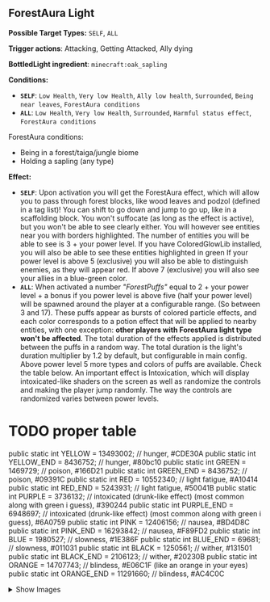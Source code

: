 ## <Asset location="lightwithin:particle/forest_aura_light" title="ForestAura light"/> ForestAura Light <Asset location="lightwithin:particle/forest_aura_light" title="ForestAura light"/>

**Possible Target Types:** `SELF`, `ALL`

**Trigger actions**: Attacking, Getting Attacked, Ally dying

**BottledLight ingredient**: `minecraft:oak_sapling`

**Conditions:**
- **`SELF`**: `Low Health`, `Very low Health`, `Ally low health`, `Surrounded`, `Being near leaves`, `ForestAura conditions`
- **`ALL`**: `Low Health`, `Very low Health`, `Surrounded`, `Harmful status effect`, `ForestAura conditions`

ForestAura conditions:
- Being in a forest/taiga/jungle biome
- Holding a sapling (any type)

**Effect:**
- **`SELF`**: Upon activation you will get the ForestAura effect, which will allow you to pass through forest blocks, like wood leaves and podzol (defined in a tag list)! You can shift to go down and jump to go up, like in a scaffolding block.
You won't suffocate (as long as the effect is active), but you won't be able to see clearly either. You will however see entities near you with borders highlighted. The number of entities you will be able to see is 3 + your power level. If you have ColoredGlowLib installed, you will also be able to see these entities highlighted in green
If your power level is above 5 (exclusive) you will also be able to distinguish enemies, as they will appear red. If above 7 (exclusive) you will also see your allies in a blue-green color.
- **`ALL`**: When activated a number _"ForestPuffs"_ equal to 2 + your power level + a bonus if you power level is above five (half your power level) will be spawned around the player at a configurable range. (So between 3 and 17).
These puffs appear as bursts of colored particle effects, and each color corresponds to a potion effect that will be applied to nearby entities, with one exception: **other players with ForestAura light type won't be affected**.
The total duration of the effects applied is distributed between the puffs in a random way. The total duration is the light's duration multiplier by 1.2 by default, but configurable in main config.
Above power level 5 more types and colors of puffs are available. Check the table below. An important effect is Intoxication, which will display intoxicated-like shaders on the screen as well as randomize the controls and making the player jump randomly.
The way the controls are randomized varies between power levels.

# TODO proper table
public static int YELLOW = 13493002; // hunger, #CDE30A
        public static int YELLOW_END = 8436752; // hunger, #80bc10
        public static int GREEN = 1469729; // poison, #166D21
        public static int GREEN_END = 8436752; // poison, #09391C
        public static int RED = 10552340; // light fatigue, #A10414
        public static int RED_END = 5243931; // light fatigue, #50041B
        public static int PURPLE = 3736132; // intoxicated (drunk-like effect) (most common along with green i guess), #390244
        public static int PURPLE_END = 6948697; // intoxicated (drunk-like effect) (most common along with green i guess), #6A0759
        public static int PINK = 12406156; // nausea, #BD4D8C
        public static int PINK_END = 16293842; // nausea, #F89FD2
        public static int BLUE = 1980527; // slowness, #1E386F
        public static int BLUE_END = 69681; // slowness, #011031
        public static int BLACK = 1250561; // wither, #131501
        public static int BLACK_END = 2106123; // wither, #20230B
        public static int ORANGE = 14707743; // blindess, #E06C1F (like an orange in your eyes)
        public static int ORANGE_END = 11291660; // blindess, #AC4C0C

<details>
  <summary>Show Images</summary>

  ![aqua1](https://cdn.modrinth.com/data/f8LsKKPu/images/61eb1d882e3fb822c528cd0013e43e7a1ddd38b2.png)
![aqua2](https://cdn.modrinth.com/data/f8LsKKPu/images/6253c727649bbab788c2a280d8bf6abc357304e4.png)

</details>